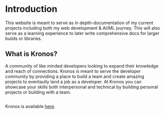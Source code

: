 # Introduction
 
This website is meant to serve as in depth-documentation of my current projects including both my web development & AI/ML journey. This will also serve as a learning experience to later write comprehensive docs for larger builds or libraries.

## What is Kronos?

A community of like minded developers looking to expand their knowledge and reach of connections. Kronos is meant to serve the developer community by providing a place to build a team and create amazing projects to eventaully land a job as a developer. At Kronos you can showcase your skills both interpersonal and technical by building personal projects or building with a team. 

## 

Kronos is available [here](https://kronos.earth).
